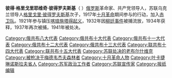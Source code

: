 {{Unreferenced|time=2020-08-21T05:50:57+00:00}}
'''彼得·格里戈里耶维奇·彼得罗夫斯基'''（{{lang-ru|Пётр Григорьевич Петровский}}  {{bd|1899年|10月1日|1941年|9月11日}}）[[俄罗斯|俄罗斯]]革命家、共产党领导人，苏联乌克兰领导人[[格里戈里·彼得罗夫斯基|格里戈里·彼得罗夫斯基]]次子，1917年[[十月革命|十月革命]]期间参与{{link-ru|攻占冬宫|Штурм Зимнего дворца}}的行动，加入[[赤卫队_(俄国)|赤卫队]]。1921年参与镇压[[喀琅施塔得起义|喀琅施塔得起义]]，1932年因[[柳廷事件|柳廷事件]]被捕流放，1934年获释，1937年再次被捕，1941年被处决。

[[Category:俄共布八大代表|Category:俄共布八大代表]]
[[Category:俄共布十大代表|Category:俄共布十大代表]]
[[Category:俄共布十一大代表|Category:俄共布十一大代表]]
[[Category:俄共布十二大代表|Category:俄共布十二大代表]]
[[Category:俄共布十三大代表|Category:俄共布十三大代表]]
[[Category:联共布十四大代表|Category:联共布十四大代表]]
[[Category:联共布十五大代表|Category:联共布十五大代表]]
[[Category:苏联处决的老布尔什维克|Category:苏联处决的老布尔什维克]]
[[Category:被枪决于梅德韦杰夫森林者|Category:被枪决于梅德韦杰夫森林者]]
[[Category:十月革命人物|Category:十月革命人物]]
[[Category:叶卡捷琳诺斯拉夫省人|Category:叶卡捷琳诺斯拉夫省人]]
[[Category:苏军政治工作者|Category:苏军政治工作者]]
[[Category:苏联宣传家|Category:苏联宣传家]]
[[Category:报纸编辑|Category:报纸编辑]]
